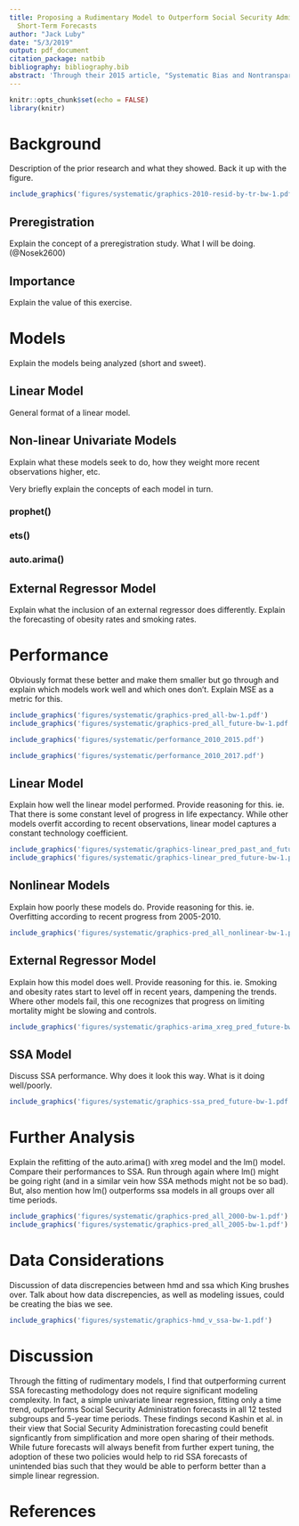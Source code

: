 ```yaml
---
title: Proposing a Rudimentary Model to Outperform Social Security Administration
  Short-Term Forecasts
author: "Jack Luby"
date: "5/3/2019"
output: pdf_document
citation_package: natbib
bibliography: bibliography.bib
abstract: 'Through their 2015 article, "Systematic Bias and Nontransparency in U.S. Social Security Administration Forecasts," (@251041) authors Konstantin Kashin, Gary King, and Samir Soneji present evidence of a persistent downward bias in U.S. Social Security Administration life expectancy and expenditure forecasts. In a companion paper, "Explaining Systematic Bias and Nontransparency in US Social Security Administration Forecasts," (@240566) they expand upon this argument, presenting evidence that private and public pressures, in concert with entrenched nontransparency, have bred consistent bias toward low-cost projections. As a key part of their argument, Kashin et al. argue against SSA forecasting methodology, which makes use of hundreds of subjectively selected UROD (Ultimate Rates of Decline) for various demographic groups and causes of death. Through the selection of these parameters, they argue that the intrusion of bias is inevitable and contend the necessity of creating models which are less influenced by the subjective opinions of SSA actuaries. I expand upon their argument by proposing five rudimentary models and comparing their performance against historical SSA forecasts. I find that nearly all of these models outperform SSA forecasts, and that a univariate linear regression does so in 100% of tested cases. These findings further the arguments made by Kashin et al. and beg an immediate overhaul of SSA forecasting methodologies.'
---
```


```r
knitr::opts_chunk$set(echo = FALSE)
library(knitr)
```

# Background
Description of the prior research and what they showed. Back it up with the figure.

```r
include_graphics('figures/systematic/graphics-2010-resid-by-tr-bw-1.pdf')
```

## Preregistration
Explain the concept of a preregistration study. What I will be doing. (@Nosek2600)

## Importance
Explain the value of this exercise.

# Models
Explain the models being analyzed (short and sweet).

## Linear Model
General format of a linear model.

## Non-linear Univariate Models
Explain what these models seek to do, how they weight more recent observations higher, etc.

Very briefly explain the concepts of each model in turn.

### prophet()

### ets()

### auto.arima()

## External Regressor Model
Explain what the inclusion of an external regressor does differently. Explain the forecasting of obesity rates and smoking rates.

# Performance
Obviously format these better and make them smaller but go through and explain which models work well and which ones don't. Explain MSE as a metric for this.

```r
include_graphics('figures/systematic/graphics-pred_all-bw-1.pdf')
include_graphics('figures/systematic/graphics-pred_all_future-bw-1.pdf')
```

```r
include_graphics('figures/systematic/performance_2010_2015.pdf')
```

```r
include_graphics('figures/systematic/performance_2010_2017.pdf')
```

## Linear Model
Explain how well the linear model performed. Provide reasoning for this. ie. That there is some constant level of progress in life expectancy. While other models overfit according to recent observations, linear model captures a constant technology coefficient.

```r
include_graphics('figures/systematic/graphics-linear_pred_past_and_future-bw-1.pdf')
include_graphics('figures/systematic/graphics-linear_pred_future-bw-1.pdf')
```

## Nonlinear Models
Explain how poorly these models do. Provide reasoning for this. ie. Overfitting according to recent progress from 2005-2010. 

```r
include_graphics('figures/systematic/graphics-pred_all_nonlinear-bw-1.pdf')
```

## External Regressor Model
Explain how this model does well. Provide reasoning for this. ie. Smoking and obesity rates start to level off in recent years, dampening the trends. Where other models fail, this one recognizes that progress on limiting mortality might be slowing and controls.

```r
include_graphics('figures/systematic/graphics-arima_xreg_pred_future-bw-1.pdf')
```

## SSA Model
Discuss SSA performance. Why does it look this way. What is it doing well/poorly.

```r
include_graphics('figures/systematic/graphics-ssa_pred_future-bw-1.pdf')
```

# Further Analysis
Explain the refitting of the auto.arima() with xreg model and the lm() model. Compare their performances to SSA. Run through again where lm() might be going right (and in a similar vein how SSA methods might not be so bad). But, also mention how lm() outperforms ssa models in all groups over all time periods. 

```r
include_graphics('figures/systematic/graphics-pred_all_2000-bw-1.pdf')
include_graphics('figures/systematic/graphics-pred_all_2005-bw-1.pdf')
```

# Data Considerations
Discussion of data discrepencies between hmd and ssa which King brushes over. Talk about how data discrepencies, as well as modeling issues, could be creating the bias we see.

```r
include_graphics('figures/systematic/graphics-hmd_v_ssa-bw-1.pdf')
```

# Discussion
Through the fitting of rudimentary models, I find that outperforming current SSA forecasting methodology does not require significant modeling complexity. In fact, a simple univariate linear regression, fitting only a time trend, outperforms Social Security Administration forecasts in all 12 tested subgroups and 5-year time periods. These findings second Kashin et al. in their view that Social Security Administration forecasting could benefit signficantly from simplification and more open sharing of their methods. While future forecasts will always benefit from further expert tuning, the adoption of these two policies would help to rid SSA forecasts of unintended bias such that they would be able to perform better than a simple linear regression.

# References